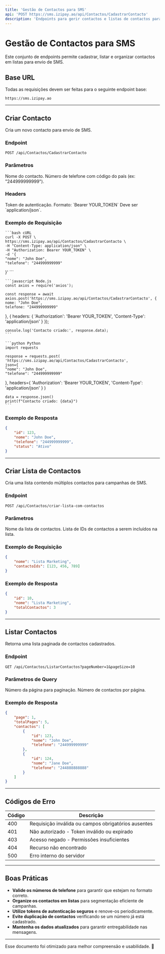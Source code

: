 ```yaml
---
title: 'Gestão de Contactos para SMS'
api: 'POST https://sms.izipay.ao/api/Contactos/CadastrarContacto'
description: 'Endpoints para gerir contactos e listas de contactos para envio de SMS.'
---
```


# Gestão de Contactos para SMS

Este conjunto de endpoints permite cadastrar, listar e organizar contactos em listas para envio de SMS.

## Base URL

Todas as requisições devem ser feitas para o seguinte endpoint base:

```
https://sms.izipay.ao
```

---

## Criar Contacto

Cria um novo contacto para envio de SMS.

### **Endpoint**
```
POST /api/Contactos/CadastrarContacto
```

### **Parâmetros**

<ParamField body="nome" type="string" required>
    Nome do contacto.
</ParamField>

<ParamField body="telefone" type="string" required>
    Número de telefone com código do país (ex: "244999999999").
</ParamField>

### **Headers**

<ParamField header="Authorization" type="string" required>
    Token de autenticação. Formato: `Bearer YOUR_TOKEN`
</ParamField>

<ParamField header="Content-Type" type="string" required>
    Deve ser `application/json`.
</ParamField>

### **Exemplo de Requisição**

<CodeGroup>

    ```bash cURL
    curl -X POST \
    https://sms.izipay.ao/api/Contactos/CadastrarContacto \
    -H "Content-Type: application/json" \
    -H "Authorization: Bearer YOUR_TOKEN" \
    -d '{
    "nome": "John Doe",
    "telefone": "244999999999"
}'
    ```

    ```javascript Node.js
    const axios = require('axios');

    const response = await axios.post('https://sms.izipay.ao/api/Contactos/CadastrarContacto', {
    nome: "John Doe",
    telefone: "244999999999"
}, {
    headers: {
    'Authorization': 'Bearer YOUR_TOKEN',
    'Content-Type': 'application/json'
}
});

    console.log('Contacto criado:', response.data);
    ```

    ```python Python
    import requests

    response = requests.post(
    'https://sms.izipay.ao/api/Contactos/CadastrarContacto',
    json={
    "nome": "John Doe",
    "telefone": "244999999999"
},
    headers={
    'Authorization': 'Bearer YOUR_TOKEN',
    'Content-Type': 'application/json'
}
    )

    data = response.json()
    print(f"Contacto criado: {data}")
    ```

</CodeGroup>

### **Exemplo de Resposta**
```json
{
    "id": 123,
    "nome": "John Doe",
    "telefone": "244999999999",
    "status": "Ativo"
}
```

---

## Criar Lista de Contactos

Cria uma lista contendo múltiplos contactos para campanhas de SMS.

### **Endpoint**
```
POST /api/Contactos/criar-lista-com-contactos
```

### **Parâmetros**

<ParamField body="nome" type="string" required>
    Nome da lista de contactos.
</ParamField>

<ParamField body="contactoIds" type="array" required>
    Lista de IDs de contactos a serem incluídos na lista.
</ParamField>

### **Exemplo de Requisição**

```json
{
    "nome": "Lista Marketing",
    "contactoIds": [123, 456, 789]
}
```

### **Exemplo de Resposta**
```json
{
    "id": 10,
    "nome": "Lista Marketing",
    "totalContactos": 3
}
```

---

## Listar Contactos

Retorna uma lista paginada de contactos cadastrados.

### **Endpoint**
```
GET /api/Contactos/ListarContactos?pageNumber=1&pageSize=10
```

### **Parâmetros de Query**

<ParamField query="pageNumber" type="integer" default="1">
    Número da página para paginação.
</ParamField>

<ParamField query="pageSize" type="integer" default="10">
    Número de contactos por página.
</ParamField>

### **Exemplo de Resposta**
```json
{
    "page": 1,
    "totalPages": 5,
    "contactos": [
        {
            "id": 123,
            "nome": "John Doe",
            "telefone": "244999999999"
        },
        {
            "id": 124,
            "nome": "Jane Doe",
            "telefone": "244888888888"
        }
    ]
}
```

---

## Códigos de Erro

| Código | Descrição                                           |
|--------|-----------------------------------------------------|
| 400    | Requisição inválida ou campos obrigatórios ausentes |
| 401    | Não autorizado - Token inválido ou expirado         |
| 403    | Acesso negado - Permissões insuficientes            |
| 404    | Recurso não encontrado                              |
| 500    | Erro interno do servidor                            |

---

## Boas Práticas

- **Valide os números de telefone** para garantir que estejam no formato correto.
- **Organize os contactos em listas** para segmentação eficiente de campanhas.
- **Utilize tokens de autenticação seguros** e renove-os periodicamente.
- **Evite duplicação de contactos** verificando se um número já está cadastrado.
- **Mantenha os dados atualizados** para garantir entregabilidade nas mensagens.

---

Esse documento foi otimizado para melhor compreensão e usabilidade. 🚀
